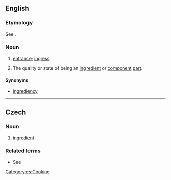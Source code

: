 ==English==

===Etymology===
See {{m|en|ingredient}}.

===Noun===
{{en-noun|-}}

# {{lb|en|obsolete}} [[entrance]]; [[ingress]]
#: {{rfquotek|lang=en|Sir M. Hale}}
# {{lb|en|obsolete}} The quality or state of being an [[ingredient]] or [[component]] [[part]].
#: {{rfquotek|lang=en|Boyle}}

====Synonyms====
* [[ingrediency]]

{{Webster 1913}}

----

==Czech==

===Noun===
{{cs-noun|g=f}}

# [[ingredient]]

===Related terms===
* See {{l|cs|gradace}}

[[Category:cs:Cooking]]